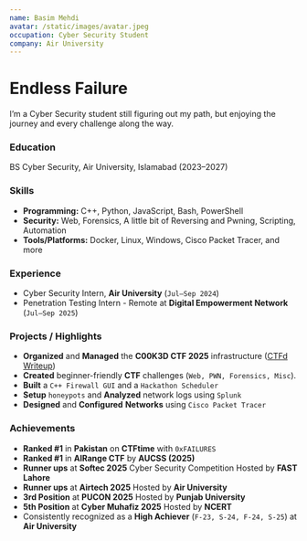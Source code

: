 ```yaml
---
name: Basim Mehdi
avatar: /static/images/avatar.jpeg
occupation: Cyber Security Student
company: Air University
---
```


# Endless Failure

I’m a Cyber Security student still figuring out my path, but enjoying the journey and every challenge along the way.

### Education
BS Cyber Security, Air University, Islamabad (2023–2027)

### Skills
- **Programming:** C++, Python, JavaScript, Bash, PowerShell
- **Security:** Web, Forensics, A little bit of Reversing and Pwning, Scripting, Automation
- **Tools/Platforms:** Docker, Linux, Windows, Cisco Packet Tracer, and more

### Experience
- Cyber Security Intern, **Air University** (`Jul–Sep 2024`)
- Penetration Testing Intern - Remote at **Digital Empowerment Network** (`Jul–Sep 2025`)

### Projects / Highlights
- **Organized** and **Managed** the **C00K3D CTF 2025** infrastructure ([CTFd Writeup](/blog/ctfd))
- **Created** beginner-friendly **CTF** challenges (`Web, PWN, Forensics, Misc`).
- **Built** a ``C++ Firewall GUI`` and a ``Hackathon Scheduler``
- **Setup** `honeypots` and **Analyzed** network logs using `Splunk`
- **Designed** and **Configured** **Networks** using `Cisco Packet Tracer`

### Achievements
- **Ranked #1** in **Pakistan** on **CTFtime** with `0xFAILURES`
- **Ranked #1** in **AIRange CTF** by **AUCSS (2025)**
- **Runner ups** at **Softec 2025** Cyber Security Competition Hosted by **FAST Lahore**
- **Runner ups** at **Airtech 2025** Hosted by **Air University**
- **3rd Position** at **PUCON 2025** Hosted by **Punjab University**
- **5th Position** at **Cyber Muhafiz 2025** Hosted by **NCERT**
- Consistently recognized as a **High Achiever** (`F-23, S-24, F-24, S-25`) at **Air University**


